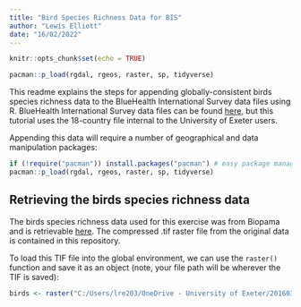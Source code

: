 ```yaml
---
title: "Bird Species Richness Data for BIS"
author: "Lewis Elliott"
date: "16/02/2022"
---
```


```r
knitr::opts_chunk$set(echo = TRUE)
```
```r
pacman::p_load(rgdal, rgeos, raster, sp, tidyverse)
```

This readme explains the steps for appending globally-consistent birds species richness data to the BlueHealth International Survey data files using R. BlueHealth International Survey data files can be found [here](https://beta.ukdataservice.ac.uk/datacatalogue/studies/study?id=8874), but this tutorial uses the 18-country file internal to the University of Exeter users.

Appending this data will require a number of geographical and data manipulation packages:

```r
if (!require("pacman")) install.packages("pacman") # easy package management
pacman::p_load(rgdal, rgeos, raster, sp, tidyverse)
```

## Retrieving the birds species richness data

The birds species richness data used for this exercise was from Biopama and is retrievable [here](https://geonode-rris.biopama.org/layers/geonode:birds_richness_compressed#/). The compressed .tif raster file from the original data is contained in this repository.

To load this TIF file into the global environment, we can use the `raster()` function and save it as an object (note, your file path will be wherever the TIF is saved):

```r
birds <- raster("C:/Users/lre203/OneDrive - University of Exeter/20160301_BH/20160301_Survey/20170713_Data/Exposure Assessment/Bird Richness/birds_richness_compressed.TIF")
```

